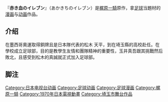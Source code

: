 {{Multiple issues|
{{roughtranslation|time=2015-09-15T12:15:22+00:00}}
{{unreferenced|time=2015-09-15T12:15:22+00:00}}
{{rewrite|time=2020-02-02}}
}}
『'''赤き血のイレブン'''』（あかきちのイレブン）是[[梶原一騎|梶原一騎]]原作，拿[[足球|足球]]当題材的[[漫画|漫画]]与[[动画|动画]]作品。
==介绍==
在墨西哥奧運取得銅牌且是日本隊代表的松木 天平，到在埼玉縣的高校赴任。在學校成立足球部，目的是教學生友情和團隊精神的重要性，玉井真吾跟其挑戰然后敗北，且感受到松木的真誠就正式加入足球部。
== 脚注 ==
{{Reflist|2}}
{{DEFAULTSORT:}} 
[[Category:日本电视台动画|Category:日本电视台动画]]
[[Category:足球动画|Category:足球动画]]
[[Category:足球漫画|Category:足球漫画]]
[[Category:梶原一騎|Category:梶原一騎]]
[[Category:1970年日本電視動畫|Category:1970年日本電視動畫]]
[[Category:埼玉市舞台作品|Category:埼玉市舞台作品]]
{{anime-stub}}